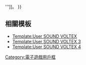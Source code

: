 {{Userbox
  |border-c = #c96938
  |border-s = 2
  |id-c     = #ffa200
  |id-s     = 12
  |id-fc    = #ffffff
  |info-c   = #f9f297
  |info-s   = 10
  |info-fc  = #fd710b
  |id      = SDVX
  |info     = 這個用戶[[SOUND VOLTEX|'''{{font|疾走感{{#if:{{{1|}}}|{{{1}}}|200}}%|color=#fd710b}}''']]。
}}
<includeonly>[[Category:喜歡玩SOUND VOLTEX的維基人|{{PAGENAME}}]]</includeonly>
<noinclude>{{brClear}}
==相關模板==
* [[Template:User SOUND VOLTEX]]
* [[Template:User SOUND VOLTEX 3]]
* [[Template:User SOUND VOLTEX 4]]
{{Documentation}}
{{DEFAULTSORT:SOUND VOLTEX}}
[[Category:喜歡玩SOUND VOLTEX的維基人| ]]
[[Category:電子遊戲用戶框]]
</noinclude>